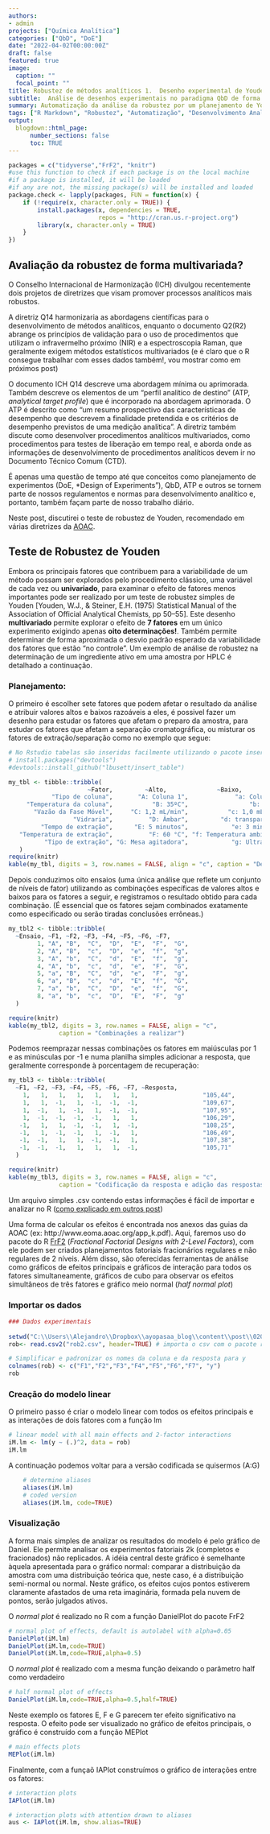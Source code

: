 ---
authors:
- admin
projects: ["Química Analítica"]
categories: ["QbD", "DoE"]
date: "2022-04-02T00:00:00Z"
draft: false
featured: true
image:
  caption: ""
  focal_point: ""
title: Robustez de métodos analíticos 1.  Desenho experimental de Youden 
subtitle:  Análise de desenhos experimentais no paradigma QbD de forma automatizada no R
summary: Automatização da análise da robustez por um planejamento de Youden
tags: ["R Markdown", "Robustez", "Automatização", "Desenvolvimento Analítico", "R", "Documento Dinâmico", "DoE", "QbD"]
output:
  blogdown::html_page:
      number_sections: false
      toc: TRUE
---

```{r pacotes-opcoes, message=FALSE, echo=FALSE, warning=FALSE, cache=FALSE}
packages = c("tidyverse","FrF2", "knitr")
#use this function to check if each package is on the local machine
#if a package is installed, it will be loaded
#if any are not, the missing package(s) will be installed and loaded
package.check <- lapply(packages, FUN = function(x) {
    if (!require(x, character.only = TRUE)) {
        install.packages(x, dependencies = TRUE, 
                         repos = "http://cran.us.r-project.org")
        library(x, character.only = TRUE)
    }
})

```


## Avaliação da robustez de forma multivariada?

O Conselho Internacional de Harmonização (ICH) divulgou recentemente dois projetos de diretrizes que visam promover processos analíticos mais robustos.
 
A diretriz Q14 harmonizaria as abordagens científicas para o desenvolvimento de métodos analíticos, enquanto o documento Q2(R2) abrange os princípios de validação para o uso de procedimentos que utilizam o infravermelho próximo (NIR) e a espectroscopia Raman, que geralmente exigem métodos estatísticos multivariados (e é claro que o R consegue trabalhar com esses dados também!, vou mostrar como em próximos post)
 

O documento ICH Q14 descreve uma abordagem mínima ou aprimorada. Também descreve os elementos de um "perfil analítico de destino" (ATP, *analytical target profile*) que é incorporado na abordagem aprimorada. O ATP é descrito como “um resumo prospectivo das características de desempenho que descrevem a finalidade pretendida e os critérios de desempenho previstos de uma medição analítica”. A diretriz também discute como desenvolver procedimentos analíticos multivariados, como procedimentos para testes de liberação em tempo real, e aborda onde as informações de desenvolvimento de procedimentos analíticos devem ir no Documento Técnico Comum (CTD).

É apenas uma questão de tempo até que conceitos como planejamento de experimentos (DoE, *Design of Experiments"), QbD, ATP e outros se tornem parte de nossos regulamentos e normas para desenvolvimento analítico e, portanto, também façam parte de nosso trabalho diário.

Neste post, discutirei o teste de robustez de Youden, recomendado em várias diretrizes da [AOAC](http://www.eoma.aoac.org/app_k.pdf).



## Teste de Robustez de Youden

Embora os principais fatores que contribuem para a variabilidade de um método possam ser explorados pelo procedimento clássico, uma variável de cada vez ou **univariado**, para examinar o efeito de fatores menos importantes pode ser realizado por um teste de robustez simples de Youden [Youden, W.J., & Steiner, E.H. (1975) Statistical Manual of the Association of Official Analytical Chemists, pp 50–55]. Este desenho **multivariado** permite explorar o efeito de **7 fatores** em um único experimento exigindo apenas **oito determinações!**. Também permite determinar de forma aproximada o desvio padrão esperado da variabilidade dos fatores que estão “no controle”. Um exemplo de análise de robustez na determinação de um ingrediente ativo em uma amostra por HPLC é detalhado a continuação.


### Planejamento:

O primeiro é escolher sete fatores que podem afetar o resultado da análise e atribuir valores altos e baixos razoáveis a eles, é possivel fazer um desenho para estudar os fatores que afetam o preparo da amostra, para estudar os fatores que afetam a separação cromatográfica, ou misturar os fatores de extração/separação como no exemplo que segue: 


```{r, echo=FALSE}
# No Rstudio tabelas são inseridas facilmente utilizando o pacote insert_table
# install.packages("devtools")
#devtools::install_github("lbusett/insert_table")

my_tbl <- tibble::tribble(
                      ~Fator,         ~Alto,              ~Baixo,
            "Tipo de coluna",       "A: Coluna 1",             "a: Coluna 2",
     "Temperatura da coluna",           "B: 35ºC",                 "b: 30ºC",
       "Vazão da Fase Móvel",     "C: 1,2 mL/min",           "c: 1,0 mL/min",
                  "Vidraria",          "D: Âmbar",         "d: transparente",
         "Tempo de extração",      "E: 5 minutos",            "e: 3 minutos",
   "Temperatura de extração",          "F: 60 °C", "f: Temperatura ambiente",
          "Tipo de extração", "G: Mesa agitadora",            "g: Ultrassom"
   )
require(knitr)
kable(my_tbl, digits = 3, row.names = FALSE, align = "c", caption = "Definição dos fatores")
```


Depois conduzimos oito ensaios (uma única análise que reflete um conjunto de níveis de fator) utilizando as combinações específicas de valores altos e baixos para os fatores a seguir, e registramos o resultado obtido para cada combinação. (É essencial que os fatores sejam combinados exatamente como especificado ou serão tiradas conclusões errôneas.) 




```{r, echo=FALSE}

my_tbl2 <- tibble::tribble(
  ~Ensaio, ~F1, ~F2, ~F3, ~F4, ~F5, ~F6, ~F7,
        1, "A", "B",  "C",  "D",  "E",  "F",  "G",
        2, "A", "B",  "c",  "D",  "e",  "f",  "g",
        3, "A", "b",  "C",  "d",  "E",  "f",  "g",
        4, "A", "b",  "c",  "d",  "e",  "F",  "G",
        5, "a", "B",  "C",  "d",  "e",  "F",  "g",
        6, "a", "B",  "c",  "d",  "E",  "f",  "G",
        7, "a", "b",  "C",  "D",  "e",  "f",  "G",
        8, "a", "b",  "c",  "D",  "E",  "F",  "g"
  )

require(knitr)
kable(my_tbl2, digits = 3, row.names = FALSE, align = "c",
              caption = "Combinações a realizar")


```


Podemos reemprazar nessas combinações os fatores em maiúsculas por 1 e as minúsculas por -1 e numa planilha simples adicionar a resposta, que geralmente corresponde à porcentagem de recuperação:

```{r, echo=FALSE}
my_tbl3 <- tibble::tribble(
  ~F1, ~F2, ~F3, ~F4, ~F5, ~F6, ~F7, ~Resposta,
    1,   1,   1,   1,   1,   1,   1,                  "105,44",
    1,   1,  -1,   1,  -1,  -1,  -1,                  "109,67",
    1,  -1,   1,  -1,   1,  -1,  -1,                  "107,95",
    1,  -1,  -1,  -1,  -1,   1,   1,                  "106,29",
   -1,   1,   1,  -1,  -1,   1,  -1,                  "108,25",
   -1,   1,  -1,  -1,   1,  -1,   1,                  "106,49",
   -1,  -1,   1,   1,  -1,  -1,   1,                  "107,38",
   -1,  -1,  -1,   1,   1,   1,  -1,                  "105,71"
  )

require(knitr)
kable(my_tbl3, digits = 3, row.names = FALSE, align = "c",
              caption = "Codificação da resposta e adição das respostas experimentais")

```

Um arquivo simples .csv contendo estas informações é fácil de importar e analizar no R ([como explicado em outros post](https://ayopasaa.netlify.app/post/linearidade1/))


Uma forma de calcular os efeitos é encontrada nos anexos das guias da AOAC (ex: http://www.eoma.aoac.org/app_k.pdf). Aqui, faremos uso do pacote do R  [FrF2](https://cran.r-project.org/web/packages/FrF2/index.html) (*Fractional Factorial Designs with 2-Level Factors*), com ele podem ser criados planejamentos fatoriais fracionários regulares e não regulares de 2 níveis. Além disso, são oferecidas ferramentas de análise como gráficos de efeitos principais e gráficos de interação para todos os fatores simultaneamente, gráficos de cubo para observar os efeitos simultâneos de três fatores e gráfico meio normal (*half normal plot*)



### Importar os dados 

```{r, echo=TRUE}

### Dados experimentais
      
setwd("C:\\Users\\Alejandro\\Dropbox\\ayopasaa_blog\\content\\post\\020422_rob") # Adicionar um endereço
rob<- read.csv2("rob2.csv", header=TRUE) # importa o csv com o pacote read.csv2

# Simplificar e padronizar os nomes da coluna e da resposta para y
colnames(rob) <- c("F1","F2","F3","F4","F5","F6","F7", "y")
rob    
```

### Creação do modelo linear 

O primeiro passo é criar o modelo linear com todos os efeitos principais e as interações de dois fatores com a função lm


```{r, echo= TRUE}
# linear model with all main effects and 2-factor interactions
iM.lm <- lm(y ~ (.)^2, data = rob)
iM.lm

```

A continuação podemos voltar para a versão codificada se quisermos (A:G)

```{r}
    # determine aliases
    aliases(iM.lm)
    # coded version
    aliases(iM.lm, code=TRUE)
```

### Visualização 

A forma mais simples de analizar os resultados do modelo é pelo gráfico de Daniel. Ele permite analisar os experimentos fatoriais 2k (completos e fracionados) não replicados. A idéia central deste gráfico é semelhante àquela apresentada para o gráfico normal: comparar a distribuição da amostra com uma distribuição teórica que, neste caso, é a distribuição semi-normal ou normal. Neste gráfico, os efeitos cujos pontos estiverem claramente afastados de uma reta imaginária, formada pela nuvem de pontos, serão julgados ativos.


O *normal plot* é realizado no R com a função DanielPlot do pacote FrF2

```{r daniel, echo=TRUE}
# normal plot of effects, default is autolabel with alpha=0.05
DanielPlot(iM.lm)  
DanielPlot(iM.lm,code=TRUE)
DanielPlot(iM.lm,code=TRUE,alpha=0.5)

```


O *normal plot* é realizado com a mesma função deixando o parâmetro half como verdadeiro

```{r}
# half normal plot of effects
DanielPlot(iM.lm,code=TRUE,alpha=0.5,half=TRUE)
```

Neste exemplo os fatores E, F e G parecem ter efeito significativo na resposta. O efeito pode ser visualizado no gráfico de efeitos principais, o gráfico é construído com a função MEPlot


```{r}

# main effects plots
MEPlot(iM.lm)
```


Finalmente, com a funçaõ IAPlot construímos o gráfico de interações entre os fatores:


```{r}
# interaction plots
IAPlot(iM.lm)

```

```{r}
# interaction plots with attention drawn to aliases
aus <- IAPlot(iM.lm, show.alias=TRUE)
```

